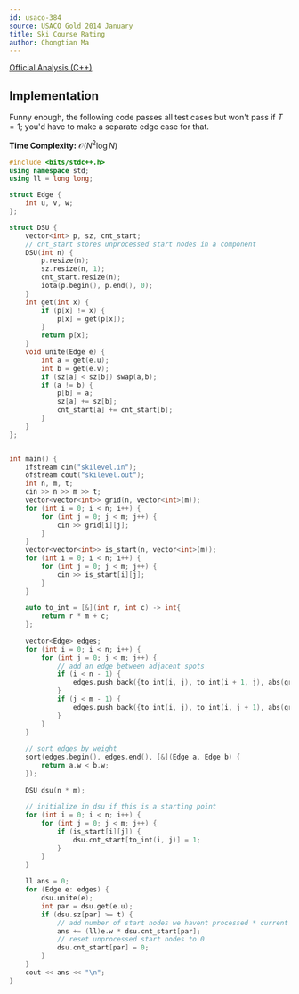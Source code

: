 ```yaml
---
id: usaco-384
source: USACO Gold 2014 January
title: Ski Course Rating
author: Chongtian Ma
---
```


[Official Analysis (C++)](http://www.usaco.org/current/data/sol_skilevel.html)

## Implementation

<LanguageSection>
<CPPSection>
  
Funny enough, the following code passes all test cases but won't pass if $T = 1$; you'd have to make a separate edge case for that.
  
**Time Complexity:** $\mathcal{O}(N^2 \log N)$
```cpp
#include <bits/stdc++.h>
using namespace std;
using ll = long long;

struct Edge {
	int u, v, w;
};

struct DSU {
	vector<int> p, sz, cnt_start;
	// cnt_start stores unprocessed start nodes in a component
	DSU(int n) {
		p.resize(n);
		sz.resize(n, 1);
		cnt_start.resize(n);
		iota(p.begin(), p.end(), 0);
	}
	int get(int x) {
		if (p[x] != x) {
			p[x] = get(p[x]);
		}
		return p[x];
	}
	void unite(Edge e) {
		int a = get(e.u);
		int b = get(e.v);
		if (sz[a] < sz[b]) swap(a,b);
		if (a != b) {
			p[b] = a;
			sz[a] += sz[b];
			cnt_start[a] += cnt_start[b];
		}
	}
};


int main() {
	ifstream cin("skilevel.in");
	ofstream cout("skilevel.out");
	int n, m, t; 
	cin >> n >> m >> t;
	vector<vector<int>> grid(n, vector<int>(m));
	for (int i = 0; i < n; i++) {
		for (int j = 0; j < m; j++) {
			cin >> grid[i][j];
		}
	}
	vector<vector<int>> is_start(n, vector<int>(m));
	for (int i = 0; i < n; i++) {
		for (int j = 0; j < m; j++) {
			cin >> is_start[i][j];
		}
	}
	
	auto to_int = [&](int r, int c) -> int{
		return r * m + c;	
	};
	
	vector<Edge> edges;
	for (int i = 0; i < n; i++) {
		for (int j = 0; j < m; j++) {
			// add an edge between adjacent spots
			if (i < n - 1) {
				edges.push_back({to_int(i, j), to_int(i + 1, j), abs(grid[i][j] - grid[i + 1][j])});
			}
			if (j < m - 1) {
				edges.push_back({to_int(i, j), to_int(i, j + 1), abs(grid[i][j] - grid[i][j + 1])});
			}
		}
	}
	
	// sort edges by weight
	sort(edges.begin(), edges.end(), [&](Edge a, Edge b) {
		return a.w < b.w;
	});
	
	DSU dsu(n * m);
	
	// initialize in dsu if this is a starting point
	for (int i = 0; i < n; i++) {
		for (int j = 0; j < m; j++) {
			if (is_start[i][j]) {
				dsu.cnt_start[to_int(i, j)] = 1;
			}
		}
	}
	
	ll ans = 0;
	for (Edge e: edges) {
		dsu.unite(e);
		int par = dsu.get(e.u);
		if (dsu.sz[par] >= t) {
			// add number of start nodes we havent processed * current weight
			ans += (ll)e.w * dsu.cnt_start[par];
			// reset unprocessed start nodes to 0
			dsu.cnt_start[par] = 0;
		}
	}
	cout << ans << "\n";
}
```
  
</CPPSection>
</LanguageSection>
